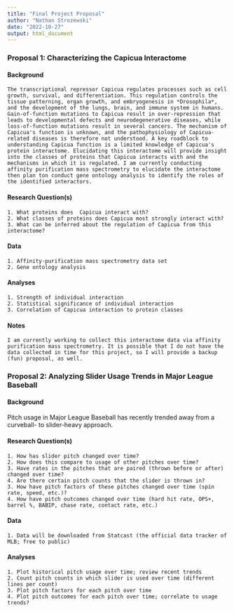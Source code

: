 ```yaml
---
title: "Final Project Proposal"
author: "Nathan Strozewski"
date: "2022-10-27"
output: html_document
---
```


### **Proposal 1: Characterizing the Capicua Interactome**

#### Background
    The transcriptional repressor Capicua regulates processes such as cell growth, survival, and differentiation. This regulation controls the tissue patterning, organ growth, and embryogenesis in *Drosophila*, and the development of the lungs, brain, and immune system in humans. Gain-of-function mutations to Capicua result in over-repression that leads to developmental defects and neurodegenerative diseases, while loss-of-function mutations result in several cancers. The mechanism of Capicua's function is unknown, and the pathophysiology of Capicua-related diseases is therefore not understood. A key roadblock to understanding Capicua function is a limited knowledge of Capicua's protein interactome. Elucidating this interactome will provide insight into the classes of proteins that Capicua interacts with and the mechanisms in which it is regulated. I am currently conducting affinity purification mass spectrometry to elucidate the interactome then plan ton conduct gene ontology analysis to identify the roles of the identified interactors.

#### Research Question(s)
    1. What proteins does  Capicua interact with?  
    2. What classes of proteins does Capicua most strongly interact with?
    3. What can be inferred about the regulation of Capicua from this interactome?

#### Data
    1. Affinity-purification mass spectrometry data set
    2. Gene ontology analysis
   
#### Analyses
    1. Strength of individual interaction
    2. Statistical significance of individual interaction
    3. Correlation of Capicua interaction to protein classes

#### Notes  
    I am currently working to collect this interactome data via affinity purification mass spectrometry. It is possible that I do not have the data collected in time for this project, so I will provide a backup (fun) proposal, as well.


### **Proposal 2: Analyzing Slider Usage Trends in Major League Baseball**

#### Background
  Pitch usage in Major League Baseball has recently trended away from a curveball- to slider-heavy approach.


#### Research Question(s)
    1. How has slider pitch changed over time?
    2. How does this compare to usage of other pitches over time?
    3. Have rates in the pitches that are paired (thrown before or after) changed over time? 
    4. Are there certain pitch counts that the slider is thrown in?
    3. How have pitch factors of these pitches changed over time (spin rate, speed, etc.)?
    4. How have pitch outcomes changed over time (hard hit rate, OPS+, barrel %, BABIP, chase rate, contact rate, etc.)

#### Data
    1. Data will be downloaded from Statcast (the official data tracker of MLB; free to public)

#### Analyses
    1. Plot historical pitch usage over time; review recent trends
    2. Count pitch counts in which slider is used over time (different lines per count)
    3. Plot pitch factors for each pitch over time
    4. Plot pitch outcomes for each pitch over time; correlate to usage trends?


